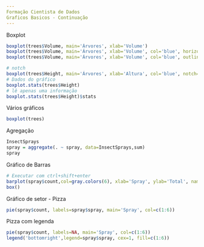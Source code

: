 ```yaml
---
Formação Cientista de Dados
Graficos Basicos - Continuação
---
```

Boxplot
```r
boxplot(trees$Volume, main='Árvores', xlab='Volume')
boxplot(trees$Volume, main='Árvores', xlab='Volume', col='blue', horizontal=TRUE)
boxplot(trees$Volume, main='Árvores', xlab='Volume', col='blue', outline=F)
```

```r
# notch
boxplot(trees$Height, main='Árvores', xlab='Altura', col='blue', notch=TRUE)
# Dados do gráfico
boxplot.stats(trees$Height)
# lê apenas uma informação
boxplot.stats(trees$Height)$stats
```
Vários gráficos
```r
boxplot(trees)
```
Agregação
```r
InsectSprays
spray = aggregate(. ~ spray, data=InsectSprays,sum)
spray
```
Gráfico de Barras
```r
# Executar com ctrl+shift+enter
barplot(spray$count,col=gray.colors(6), xlab='Spray', ylab='Total', names.arg=spray$spray)
box()
```
Gráfico de setor - Pizza
```r
pie(spray$count, labels=spray$spray, main='Spray', col=c(1:6))
```
Pizza com legenda
```r
pie(spray$count, labels=NA, main='Spray', col=c(1:6))
legend('bottomright',legend=spray$spray, cex=1, fill=c(1:6))
```








